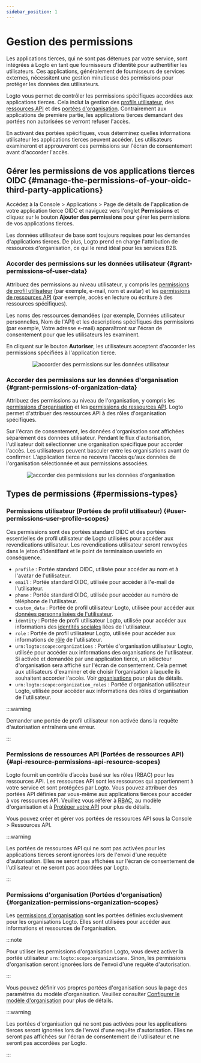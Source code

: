 ```yaml
---
sidebar_position: 1
---
```



# Gestion des permissions

Les applications tierces, qui ne sont pas détenues par votre service, sont intégrées à Logto en tant que fournisseurs d'identité pour authentifier les utilisateurs. Ces applications, généralement de fournisseurs de services externes, nécessitent une gestion minutieuse des permissions pour protéger les données des utilisateurs.

Logto vous permet de contrôler les permissions spécifiques accordées aux applications tierces. Cela inclut la gestion des [profils utilisateur](#user-permissions-user-profile-scopes), des [ressources API](#api-resource-permissions-api-resource-scopes) et des [portées d'organisation](#organization-permissions-organization-scopes). Contrairement aux applications de première partie, les applications tierces demandant des portées non autorisées se verront refuser l'accès.

En activant des portées spécifiques, vous déterminez quelles informations utilisateur les applications tierces peuvent accéder. Les utilisateurs examineront et approuveront ces permissions sur l'écran de consentement avant d'accorder l'accès.

## Gérer les permissions de vos applications tierces OIDC \{#manage-the-permissions-of-your-oidc-third-party-applications}

Accédez à la <CloudLink to="/applications">Console > Applications > Page de détails de l'application</CloudLink> de votre application tierce OIDC et naviguez vers l'onglet **Permissions** et cliquez sur le bouton **Ajouter des permissions** pour gérer les permissions de vos applications tierces.

Les données utilisateur de base sont toujours requises pour les demandes d'applications tierces. De plus, Logto prend en charge l'attribution de ressources d'organisation, ce qui le rend idéal pour les services B2B.

### Accorder des permissions sur les données utilisateur \{#grant-permissions-of-user-data}

Attribuez des permissions au niveau utilisateur, y compris les [permissions de profil utilisateur](#user-permissions-user-profile-scopes) (par exemple, e-mail, nom et avatar) et les [permissions de ressources API](#api-resource-permissions-api-resource-scopes) (par exemple, accès en lecture ou écriture à des ressources spécifiques).

Les noms des ressources demandées (par exemple, Données utilisateur personnelles, Nom de l'API) et les descriptions spécifiques des permissions (par exemple, Votre adresse e-mail) apparaîtront sur l'écran de consentement pour que les utilisateurs les examinent.

En cliquant sur le bouton **Autoriser**, les utilisateurs acceptent d'accorder les permissions spécifiées à l'application tierce.

<center>
  <img
    src={GrantPermissionsOfUserData}
    alt="accorder des permissions sur les données utilisateur"
  />
</center>

### Accorder des permissions sur les données d'organisation \{#grant-permissions-of-organization-data}

Attribuez des permissions au niveau de l'organisation, y compris les [permissions d'organisation](#organization-permissions-organization-scopes) et les [permissions de ressources API](#api-resource-permissions-api-resource-scopes). Logto permet d'attribuer des ressources API à des rôles d'organisation spécifiques.

Sur l'écran de consentement, les données d'organisation sont affichées séparément des données utilisateur. Pendant le flux d'autorisation, l'utilisateur doit sélectionner une organisation spécifique pour accorder l'accès. Les utilisateurs peuvent basculer entre les organisations avant de confirmer. L'application tierce ne recevra l'accès qu'aux données de l'organisation sélectionnée et aux permissions associées.

<center>
  <img
    src={GrantPermissionsOfOrganizationData}
    alt="accorder des permissions sur les données d'organisation"
  />
</center>

## Types de permissions \{#permissions-types}

### Permissions utilisateur (Portées de profil utilisateur) \{#user-permissions-user-profile-scopes}

Ces permissions sont des portées standard OIDC et des portées essentielles de profil utilisateur de Logto utilisées pour accéder aux revendications utilisateur. Les revendications utilisateur seront renvoyées dans le jeton d’identifiant et le point de terminaison userinfo en conséquence.

- `profile` : Portée standard OIDC, utilisée pour accéder au nom et à l'avatar de l'utilisateur.
- `email` : Portée standard OIDC, utilisée pour accéder à l'e-mail de l'utilisateur.
- `phone` : Portée standard OIDC, utilisée pour accéder au numéro de téléphone de l'utilisateur.
- `custom_data` : Portée de profil utilisateur Logto, utilisée pour accéder aux [données personnalisées de l'utilisateur](/user-management/user-data/#custom-data).
- `identity` : Portée de profil utilisateur Logto, utilisée pour accéder aux informations des [identités sociales](/user-management/user-data/#social-identities) liées de l'utilisateur.
- `role` : Portée de profil utilisateur Logto, utilisée pour accéder aux informations de [rôle](/authorization/role-based-access-control/#roles) de l'utilisateur.
- `urn:logto:scope:organizations` : Portée d'organisation utilisateur Logto, utilisée pour accéder aux informations des organisations de l'utilisateur. Si activée et demandée par une application tierce, un sélecteur d'organisation sera affiché sur l'écran de consentement. Cela permet aux utilisateurs d'examiner et de choisir l'organisation à laquelle ils souhaitent accorder l'accès. Voir [organisations](/organizations) pour plus de détails.
- `urn:logto:scope:organization_roles` : Portée d'organisation utilisateur Logto, utilisée pour accéder aux informations des rôles d'organisation de l'utilisateur.

:::warning

Demander une portée de profil utilisateur non activée dans la requête d'autorisation entraînera une erreur.

:::

### Permissions de ressources API (Portées de ressources API) \{#api-resource-permissions-api-resource-scopes}

Logto fournit un contrôle d’accès basé sur les rôles (RBAC) pour les ressources API. Les ressources API sont les ressources qui appartiennent à votre service et sont protégées par Logto. Vous pouvez attribuer des portées API définies par vous-même aux applications tierces pour accéder à vos ressources API. Veuillez vous référer à [RBAC](/authorization/role-based-access-control), au modèle d'organisation et à [Protéger votre API](/authorization/api-resources/protect-your-api/) pour plus de détails.

Vous pouvez créer et gérer vos portées de ressources API sous la <CloudLink to="/api-resources">Console > Ressources API</CloudLink>.

:::warning

Les portées de ressources API qui ne sont pas activées pour les applications tierces seront ignorées lors de l'envoi d'une requête d'autorisation. Elles ne seront pas affichées sur l'écran de consentement de l'utilisateur et ne seront pas accordées par Logto.

:::

### Permissions d'organisation (Portées d'organisation) \{#organization-permissions-organization-scopes}

Les [permissions d'organisation](/authorization/organization-template/#organization-permission) sont les portées définies exclusivement pour les organisations Logto. Elles sont utilisées pour accéder aux informations et ressources de l'organisation.

:::note

Pour utiliser les permissions d'organisation Logto, vous devez activer la portée utilisateur `urn:logto:scope:organizations`. Sinon, les permissions d'organisation seront ignorées lors de l'envoi d'une requête d'autorisation.

:::

Vous pouvez définir vos propres portées d'organisation sous la page des paramètres du modèle d'organisation. Veuillez consulter [Configurer le modèle d'organisation](/authorization/organization-template/configure-organization-template/) pour plus de détails.

:::warning

Les portées d'organisation qui ne sont pas activées pour les applications tierces seront ignorées lors de l'envoi d'une requête d'autorisation. Elles ne seront pas affichées sur l'écran de consentement de l'utilisateur et ne seront pas accordées par Logto.

:::
